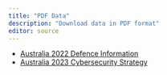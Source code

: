 ```yaml
---
title: "PDF Data"
description: "Download data in PDF format"
editor: source
---
```



- [Australia 2022 Defence Information](data_copy/nss_pdf/australia_2022_DefenceInformationAndCommunicationsTechnologyStrategy.pdf)
- [Australia 2023 Cybersecurity Strategy](.data_copy/nss_pdf/australia_2023_AustralianCybersecurityStrategy.pdf)




